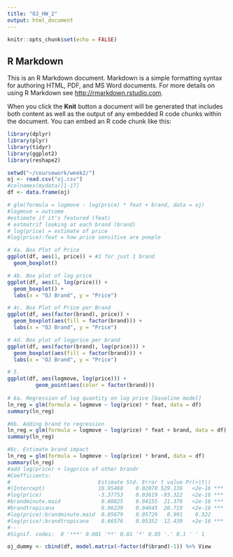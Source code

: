 ---
title: "OJ_HW_2"
output: html_document
---

```{r setup, include=FALSE}
knitr::opts_chunk$set(echo = FALSE)
```

## R Markdown

This is an R Markdown document. Markdown is a simple formatting syntax for authoring HTML, PDF, and MS Word documents. For more details on using R Markdown see <http://rmarkdown.rstudio.com>.

When you click the **Knit** button a document will be generated that includes both content as well as the output of any embedded R code chunks within the document. You can embed an R code chunk like this:


```{r}

library(dplyr)
library(plyr)
library(tidyr)
library(ggplot2)
library(reshape2)

setwd("~/coursework/week2/")
oj <- read.csv("oj.csv")
#colnames(mydata)[1-17]
df <- data.frame(oj)

# glm(formula = logmove - log(price) * feat + brand, data = oj)
#logmove = outcome
#estimate if it's featured (feat)
# estmatrif looking at each brand (brand)
# log(price) = estimate of price 
#log(price):feat = how price sensitive are poeple

# 4a. Box Plot of Price
ggplot(df, aes(1, price)) + #1 for just 1 brand
  geom_boxplot()

# 4b. Box plot of log price
ggplot(df, aes(1, log(price))) + 
  geom_boxplot() +
  labs(x = "OJ Brand", y = "Price")

# 4c. Box Plot of Price per Brand
ggplot(df, aes(factor(brand), price)) +
  geom_boxplot(aes(fill = factor(brand))) +
  labs(x = "OJ Brand", y = "Price")

# 4d. Box plot of logprice per brand
ggplot(df, aes(factor(brand), log(price))) + 
  geom_boxplot(aes(fill = factor(brand))) +
  labs(x = "OJ Brand", y = "Price")

# 5.
ggplot(df, aes(logmove, log(price))) +
         geom_point(aes(color = factor(brand)))
         
# 6a. Regression of log quantity on log price [baseline model]
ln_reg = glm(formula = logmove ~ log(price) * feat, data = df)
summary(ln_reg)

#6b. Adding brand to regression
ln_reg = glm(formula = logmove ~ log(price) * feat + brand, data = df)
summary(ln_reg)

#6c. Estimate brand impact
ln_reg = glm(formula = logmove ~ log(price) * brand, data = df)
summary(ln_reg)
#add log(price) + logprice of other brandr
#Coefficients:
#                            Estimate Std. Error t value Pr(>|t|)    
#(Intercept)                 10.95468    0.02070 529.136   <2e-16 ***
#log(price)                  -3.37753    0.03619 -93.322   <2e-16 ***
#brandminute.maid             0.88825    0.04155  21.376   <2e-16 ***
#brandtropicana               0.96239    0.04645  20.719   <2e-16 ***
#log(price):brandminute.maid  0.05679    0.05729   0.991    0.322    
#log(price):brandtropicana    0.66576    0.05352  12.439   <2e-16 ***
#---
#Signif. codes:  0 '***' 0.001 '**' 0.01 '*' 0.05 '.' 0.1 ' ' 1

oj_dummy <- cbind(df, model.matrix(~factor(df$brand)-1)) %>% View

```